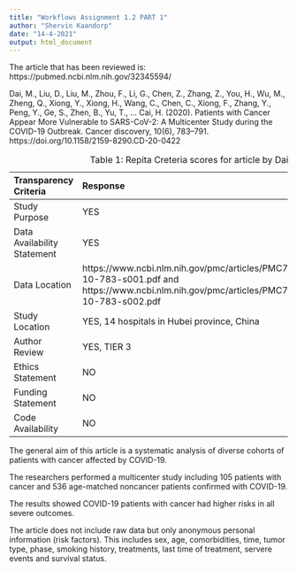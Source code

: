 ```yaml
---
title: "Workflows Assignment 1.2 PART 1"
author: "Shervin Kaandorp"
date: "14-4-2021"
output: html_document
---
```


The article that has been reviewed is: https://pubmed.ncbi.nlm.nih.gov/32345594/

Dai, M., Liu, D., Liu, M., Zhou, F., Li, G., Chen, Z., Zhang, Z., You, H., Wu, M., Zheng, Q., Xiong, Y., Xiong, H., Wang, C., Chen, C., Xiong, F., Zhang, Y., Peng, Y., Ge, S., Zhen, B., Yu, T., … Cai, H. (2020). Patients with Cancer Appear More Vulnerable to SARS-CoV-2: A Multicenter Study during the COVID-19 Outbreak. Cancer discovery, 10(6), 783–791. https://doi.org/10.1158/2159-8290.CD-20-0422

: Table 1: Repita Creteria scores for article by Dai, M.

| Transparency Criteria | Response |
|:-----|:-----|
| Study Purpose | YES |
| Data Availability Statement | YES |
| Data Location | https://www.ncbi.nlm.nih.gov/pmc/articles/PMC7309152/bin/candisc-10-783-s001.pdf and https://www.ncbi.nlm.nih.gov/pmc/articles/PMC7309152/bin/candisc-10-783-s002.pdf|
| Study Location | YES, 14 hospitals in Hubei province, China |
| Author Review | YES, TIER 3 |
| Ethics Statement | NO |
| Funding Statement | NO |
| Code Availability | NO |

The general aim of this article is a systematic analysis of diverse cohorts of patients with cancer affected by COVID-19.

The researchers performed a multicenter study including 105 patients with cancer and 536 age-matched noncancer patients confirmed with COVID-19. 

The results showed COVID-19 patients with cancer had higher risks in all severe outcomes.

The article does not include raw data but only anonymous personal information (risk factors). This includes sex, age, comorbidities, time, tumor type, phase, smoking history, treatments, last time of treatment, servere events and survival status.
